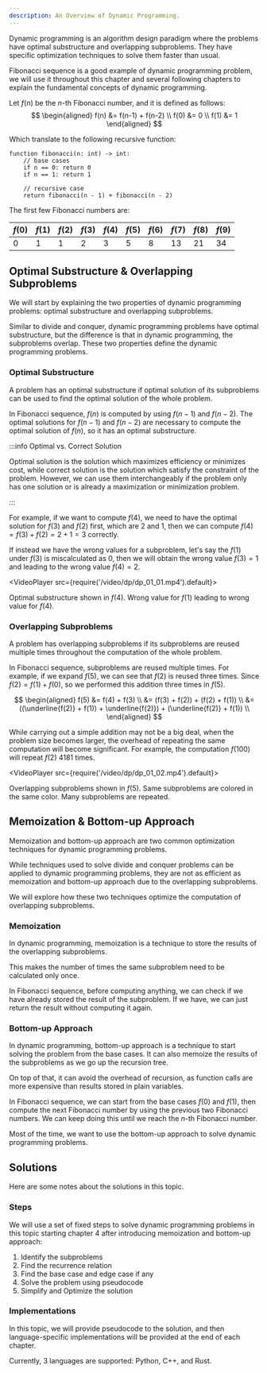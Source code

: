 ```yaml
---
description: An Overview of Dynamic Programming.
---
```



<head>
  <title>Introduction | Dynamic Programming</title>
</head>

Dynamic programming is an algorithm design paradigm where the problems have
optimal substructure and overlapping subproblems. They have specific
optimization techniques to solve them faster than usual.

Fibonacci sequence is a good example of dynamic programming problem, 
we will use it throughout this chapter and several following chapters 
to explain the fundamental concepts of dynamic programming.

Let $f(n)$ be the $n$-th Fibonacci number, and it is defined as follows:
$$
\begin{aligned}
f(n) &= f(n-1) + f(n-2) \\
f(0) &= 0 \\
f(1) &= 1
\end{aligned}
$$

Which translate to the following recursive function:
```clike title="n-th Fibonacci Number with Recursion"
function fibonacci(n: int) -> int:
    // base cases
    if n == 0: return 0
    if n == 1: return 1

    // recursive case
    return fibonacci(n - 1) + fibonacci(n - 2)
```

The first few Fibonacci numbers are:

| $f(0)$ | $f(1)$ | $f(2)$ | $f(3)$ | $f(4)$ | $f(5)$ | $f(6)$ | $f(7)$ | $f(8)$ | $f(9)$ |
| ------ | ------ | ------ | ------ | ------ | ------ | ------ | ------ | ------ | ------ |
| $0$    | $1$    | $1$    | $2$    | $3$    | $5$    | $8$    | $13$   | $21$   | $34$   |

## Optimal Substructure & Overlapping Subproblems

We will start by explaining the two properties of dynamic programming
problems: optimal substructure and overlapping subproblems.

Similar to divide and conquer, dynamic programming problems have optimal substructure, 
but the difference is that in dynamic programming, the subproblems overlap.
These two properties define the dynamic programming problems.

### Optimal Substructure

A problem has an optimal substructure if optimal solution of its subproblems 
can be used to find the optimal solution of the whole problem.

In Fibonacci sequence, $f(n)$ is computed by using $f(n-1)$ and $f(n-2)$. 
The optimal solutions for $f(n-1)$ and $f(n-2)$ are necessary to compute the optimal solution of $f(n)$,
so it has an optimal substructure.

:::info Optimal vs. Correct Solution

Optimal solution is the solution which maximizes efficiency or minimizes cost,
while correct solution is the solution which satisfy the constraint of the problem. 
However, we can use them interchangeably if the problem only has one solution or is
already a maximization or minimization problem.

:::

For example, if we want to compute $f(4)$, we need to have the optimal solution for
$f(3)$ and $f(2)$ first, which are $2$ and $1$, then we can compute
$f(4) = f(3) + f(2) = 2 + 1 = 3$ correctly.

If instead we have the wrong values for a subproblem, let's say the $f(1)$ under $f(3)$ is miscalculated as $0$,
then we will obtain the wrong value $f(3) = 1$ and leading to the wrong value $f(4) = 2$.

<VideoPlayer src={require('/video/dp/dp_01_01.mp4').default}>

Optimal substructure shown in $f(4)$. Wrong value for $f(1)$ leading to wrong value for $f(4)$.

</VideoPlayer>

### Overlapping Subproblems

A problem has overlapping subproblems if its subproblems are reused multiple times
throughout the computation of the whole problem.

In Fibonacci sequence, subproblems are reused multiple times. For example, if we
expand $f(5)$, we can see that $f(2)$ is reused three times. 
Since $f(2) = f(1) + f(0)$, so we performed this addition three times in $f(5)$. 

$$
\begin{aligned}
f(5) &= f(4) + f(3) \\
&= (f(3) + f(2)) + (f(2) + f(1)) \\
&= ((\underline{f(2)} + f(1)) + \underline{f(2)}) + (\underline{f(2)} + f(1)) \\
\end{aligned}
$$

While carrying out a simple addition may not be a big deal, when the problem size becomes larger,
the overhead of repeating the same computation will become significant.
For example, the computation $f(100)$ will repeat $f(2)$ 4181 times.

<VideoPlayer src={require('/video/dp/dp_01_02.mp4').default}>

Overlapping subproblems shown in $f(5)$. Same subproblems are colored in the same color. Many subproblems are repeated.

</VideoPlayer>

## Memoization & Bottom-up Approach

Memoization and bottom-up approach are two common optimization techniques for dynamic programming problems. 

While techniques used to solve divide and conquer problems can be applied to dynamic programming problems, 
they are not as efficient as memoization and bottom-up approach due to the overlapping subproblems. 

We will explore how these two techniques optimize the computation of overlapping subproblems.

### Memoization

In dynamic programming, memoization is a technique to store the results of the overlapping subproblems.

This makes the number of times the same subproblem need to be calculated only once.

In Fibonacci sequence, before computing anything, we can check if we have already stored the result of the subproblem.
If we have, we can just return the result without computing it again.

### Bottom-up Approach

In dynamic programming, bottom-up approach is a technique to start solving the problem from the base cases.
It can also memoize the results of the subproblems as we go up the recursion tree. 

On top of that, it can avoid the overhead of recursion, as function calls are more expensive
than results stored in plain variables.

In Fibonacci sequence, we can start from the base cases $f(0)$ and $f(1)$, 
then compute the next Fibonacci number by using the previous two Fibonacci numbers.
We can keep doing this until we reach the $n$-th Fibonacci number.

Most of the time, we want to use the bottom-up approach to solve dynamic programming problems.

## Solutions

Here are some notes about the solutions in this topic.

### Steps

We will use a set of fixed steps to solve dynamic programming problems
in this topic starting chapter 4 after introducing memoization and bottom-up approach:

1. Identify the subproblems
2. Find the recurrence relation
3. Find the base case and edge case if any
4. Solve the problem using pseudocode
5. Simplify and Optimize the solution

### Implementations

In this topic, we will provide pseudocode to the solution,
and then language-specific implementations will be provided at the end of each chapter.

Currently, 3 languages are supported: Python, C++, and Rust.
